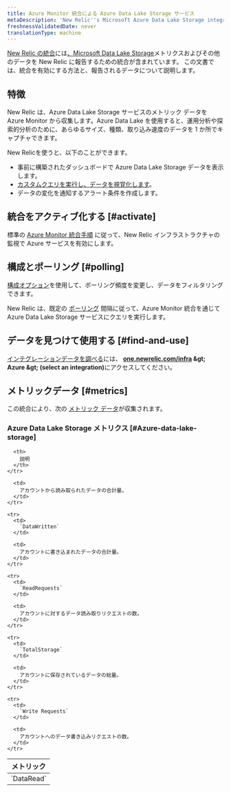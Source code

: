 ```yaml
---
title: Azure Monitor 統合による Azure Data Lake Storage サービス
metaDescription: 'New Relic''s Microsoft Azure Data Lake Storage integration: what data it reports and how to enable it.'
freshnessValidatedDate: never
translationType: machine
---
```


[New Relic の統合](/docs/infrastructure/introduction-infra-monitoring)には[、Microsoft Data Lake Storage](https://learn.microsoft.com/en-us/azure/data-lake-store)メトリクスおよびその他のデータを New Relic に報告するための統合が含まれています。 この文書では、統合を有効にする方法と、報告されるデータについて説明します。

## 特徴

New Relic は、Azure Data Lake Storage サービスのメトリック データを Azure Monitor から収集します。Azure Data Lake を使用すると、運用分析や探索的分析のために、あらゆるサイズ、種類、取り込み速度のデータを 1 か所でキャプチャできます。

New Relicを使うと、以下のことができます。

* 事前に構築されたダッシュボードで Azure Data Lake Storage データを表示します。
* [カスタムクエリを実行し、データを視覚化します](/docs/infrastructure/integrations-getting-started/getting-started/use-integration-data-new-relic-insights)。
* データの変化を通知するアラート条件を作成します。

## 統合をアクティブ化する [#activate]

標準の [Azure Monitor 統合手順](/docs/infrastructure/microsoft-azure-integrations/azure-integrations-list/azure-monitor) に従って、New Relic インフラストラクチャの監視で Azure サービスを有効にします。

## 構成とポーリング [#polling]

[構成オプション](/docs/infrastructure/microsoft-azure-integrations/azure-integrations-list/azure-monitor/#settings)を使用して、ポーリング頻度を変更し、データをフィルタリングできます。

New Relic は、既定の [ポーリング](/docs/infrastructure/microsoft-azure-integrations/azure-integrations-list/azure-monitor/#settings) 間隔に従って、Azure Monitor 統合を通じて Azure Data Lake Storage サービスにクエリを実行します。

## データを見つけて使用する [#find-and-use]

[インテグレーションデータを調べる](/docs/infrastructure/integrations/find-use-infrastructure-integration-data)には、 <DNT>**[one.newrelic.com/infra](https://one.newrelic.com/infra) &amp;gt; Azure &amp;gt; (select an integration)**</DNT>にアクセスしてください。

## メトリックデータ [#metrics]

この統合により、次の [メトリック データ](/docs/infrastructure/integrations-getting-started/getting-started/understand-integration-data-data-types#metric)が収集されます。

### Azure Data Lake Storage メトリクス [#Azure-data-lake-storage]

<table>
  <thead>
    <tr>
      <th style={{ width: "300px" }}>
        メトリック
      </th>

      <th>
        説明
      </th>
    </tr>
  </thead>

  <tbody>
    <tr>
      <td>
        `DataRead`
      </td>

      <td>
        アカウントから読み取られたデータの合計量。
      </td>
    </tr>

    <tr>
      <td>
        `DataWritten`
      </td>

      <td>
        アカウントに書き込まれたデータの合計量。
      </td>
    </tr>

    <tr>
      <td>
        `ReadRequests`
      </td>

      <td>
        アカウントに対するデータ読み取りリクエストの数。
      </td>
    </tr>

    <tr>
      <td>
        `TotalStorage`
      </td>

      <td>
        アカウントに保存されているデータの総量。
      </td>
    </tr>

    <tr>
      <td>
        `Write Requests`
      </td>

      <td>
        アカウントへのデータ書き込みリクエストの数。
      </td>
    </tr>
  </tbody>
</table>